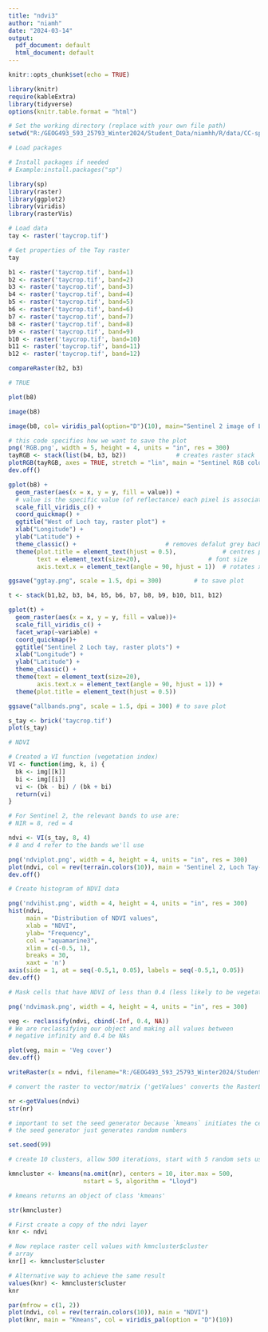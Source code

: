 ---
title: "ndvi3"
author: "niamh"
date: "2024-03-14"
output:
  pdf_document: default
  html_document: default
---

```{r setup, include=FALSE}
knitr::opts_chunk$set(echo = TRUE)
```


```{r}
library(knitr)
require(kableExtra)
library(tidyverse)
options(knitr.table.format = "html")
```


```{r}
# Set the working directory (replace with your own file path)
setwd("R:/GEOG493_593_25793_Winter2024/Student_Data/niamhh/R/data/CC-spatial-master/")

# Load packages

# Install packages if needed
# Example:install.packages("sp")

library(sp)
library(raster)
library(ggplot2)
library(viridis)
library(rasterVis)
```

```{r}
# Load data
tay <- raster('taycrop.tif')

# Get properties of the Tay raster
tay
```

```{r}
b1 <- raster('taycrop.tif', band=1)
b2 <- raster('taycrop.tif', band=2)
b3 <- raster('taycrop.tif', band=3)
b4 <- raster('taycrop.tif', band=4)
b5 <- raster('taycrop.tif', band=5)
b6 <- raster('taycrop.tif', band=6)
b7 <- raster('taycrop.tif', band=7)
b8 <- raster('taycrop.tif', band=8)
b9 <- raster('taycrop.tif', band=9)
b10 <- raster('taycrop.tif', band=10)
b11 <- raster('taycrop.tif', band=11)
b12 <- raster('taycrop.tif', band=12)
```

```{r}

compareRaster(b2, b3)

# TRUE

```

```{r}

plot(b8)

image(b8)

```

```{r}
image(b8, col= viridis_pal(option="D")(10), main="Sentinel 2 image of Loch Tay")
```

```{r}
# this code specifies how we want to save the plot
png('RGB.png', width = 5, height = 4, units = "in", res = 300)
tayRGB <- stack(list(b4, b3, b2))              # creates raster stack
plotRGB(tayRGB, axes = TRUE, stretch = "lin", main = "Sentinel RGB colour composite")
dev.off()
```

```{r}
gplot(b8) +
  geom_raster(aes(x = x, y = y, fill = value)) +
  # value is the specific value (of reflectance) each pixel is associated with
  scale_fill_viridis_c() +
  coord_quickmap() +
  ggtitle("West of Loch tay, raster plot") +
  xlab("Longitude") +
  ylab("Latitude") +
  theme_classic() +   					    # removes defalut grey background
  theme(plot.title = element_text(hjust = 0.5),             # centres plot title
        text = element_text(size=20),		       	    # font size
        axis.text.x = element_text(angle = 90, hjust = 1))  # rotates x axis text

ggsave("ggtay.png", scale = 1.5, dpi = 300) 		# to save plot
```

```{r}
t <- stack(b1,b2, b3, b4, b5, b6, b7, b8, b9, b10, b11, b12)
```

```{r}
gplot(t) +
  geom_raster(aes(x = x, y = y, fill = value))+
  scale_fill_viridis_c() +
  facet_wrap(~variable) +
  coord_quickmap()+
  ggtitle("Sentinel 2 Loch tay, raster plots") +
  xlab("Longitude") +
  ylab("Latitude") +
  theme_classic() +
  theme(text = element_text(size=20),
        axis.text.x = element_text(angle = 90, hjust = 1)) +
  theme(plot.title = element_text(hjust = 0.5))

ggsave("allbands.png", scale = 1.5, dpi = 300) # to save plot
```

```{r}
s_tay <- brick('taycrop.tif')
plot(s_tay)
```

```{r}
# NDVI

# Created a VI function (vegetation index)
VI <- function(img, k, i) {
  bk <- img[[k]]
  bi <- img[[i]]
  vi <- (bk - bi) / (bk + bi)
  return(vi)
}

# For Sentinel 2, the relevant bands to use are:
# NIR = 8, red = 4
```


```{r}
ndvi <- VI(s_tay, 8, 4)
# 8 and 4 refer to the bands we'll use

png('ndviplot.png', width = 4, height = 4, units = "in", res = 300)
plot(ndvi, col = rev(terrain.colors(10)), main = 'Sentinel 2, Loch Tay-NDVI')
dev.off()
```

```{r}
# Create histogram of NDVI data

png('ndvihist.png', width = 4, height = 4, units = "in", res = 300)
hist(ndvi,
     main = "Distribution of NDVI values",
     xlab = "NDVI",
     ylab= "Frequency",
     col = "aquamarine3",
     xlim = c(-0.5, 1),
     breaks = 30,
     xaxt = 'n')
axis(side = 1, at = seq(-0.5,1, 0.05), labels = seq(-0.5,1, 0.05))
dev.off()

```

```{r}
# Mask cells that have NDVI of less than 0.4 (less likely to be vegetation)

png('ndvimask.png', width = 4, height = 4, units = "in", res = 300)

veg <- reclassify(ndvi, cbind(-Inf, 0.4, NA))
# We are reclassifying our object and making all values between
# negative infinity and 0.4 be NAs

plot(veg, main = 'Veg cover')
dev.off()
```

```{r}
writeRaster(x = ndvi, filename="R:/GEOG493_593_25793_Winter2024/Student_Data/niamhh/R/tay_ndvi_2018.tif", format = "GTiff", datatype = 'INT2S', overwrite=TRUE) 


```

```{r}

# convert the raster to vector/matrix ('getValues' converts the RasterLAyer to array) )

nr <-getValues(ndvi)
str(nr)

# important to set the seed generator because `kmeans` initiates the centres in random locations
# the seed generator just generates random numbers

set.seed(99)

# create 10 clusters, allow 500 iterations, start with 5 random sets using 'Lloyd' method

kmncluster <- kmeans(na.omit(nr), centers = 10, iter.max = 500,
                     nstart = 5, algorithm = "Lloyd")

# kmeans returns an object of class 'kmeans'

str(kmncluster)

```

```{r}

# First create a copy of the ndvi layer
knr <- ndvi

# Now replace raster cell values with kmncluster$cluster
# array
knr[] <- kmncluster$cluster

# Alternative way to achieve the same result
values(knr) <- kmncluster$cluster
knr
```

```{r}
par(mfrow = c(1, 2))
plot(ndvi, col = rev(terrain.colors(10)), main = "NDVI")
plot(knr, main = "Kmeans", col = viridis_pal(option = "D")(10))
```


